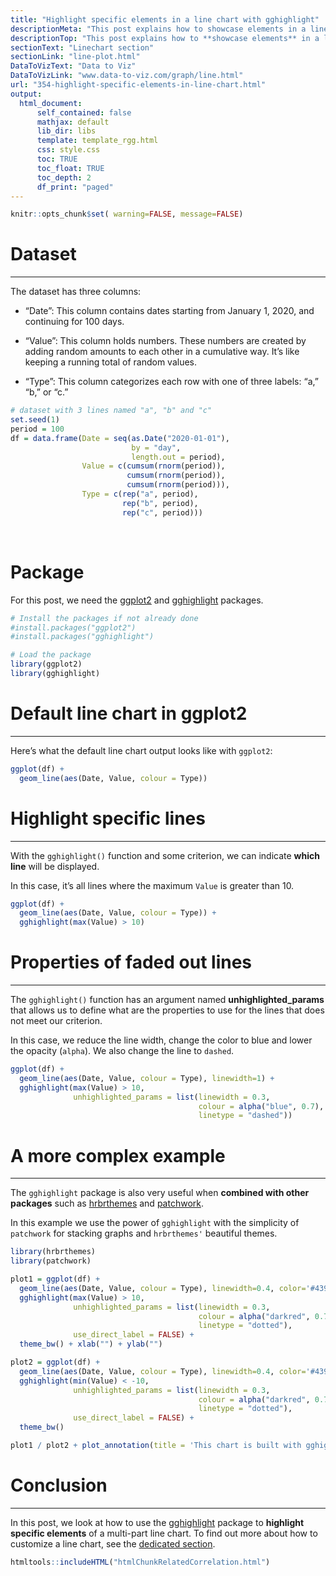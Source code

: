 ```yaml
---
title: "Highlight specific elements in a line chart with gghighlight"
descriptionMeta: "This post explains how to showcase elements in a line chart with ggplot2 and gghighlight. It considers a dataset that includes multiple time series to see how the package behave."
descriptionTop: "This post explains how to **showcase elements** in a line chart with [ggplot2](https://r-graph-gallery.com/ggplot2-package.html) and [gghighlight](https://www.r-graph-gallery.com/package/gghighlight.html)."
sectionText: "Linechart section"
sectionLink: "line-plot.html"
DataToVizText: "Data to Viz"
DataToVizLink: "www.data-to-viz.com/graph/line.html"
url: "354-highlight-specific-elements-in-line-chart.html"
output:
  html_document:
      self_contained: false    
      mathjax: default
      lib_dir: libs
      template: template_rgg.html
      css: style.css
      toc: TRUE
      toc_float: TRUE
      toc_depth: 2
      df_print: "paged"
---
```



```r
knitr::opts_chunk$set( warning=FALSE, message=FALSE)
```

<div class="container">




# Dataset
***

The dataset has three columns:

- "Date": This column contains dates starting from January 1, 2020, and continuing for 100 days.

- "Value": This column holds numbers. These numbers are created by adding random amounts to each other in a cumulative way. It's like keeping a running total of random values.

- "Type": This column categorizes each row with one of three labels: "a," "b," or "c."

```r
# dataset with 3 lines named "a", "b" and "c"
set.seed(1)
period = 100
df = data.frame(Date = seq(as.Date("2020-01-01"),
                           by = "day",
                           length.out = period), 
                Value = c(cumsum(rnorm(period)),
                          cumsum(rnorm(period)),
                          cumsum(rnorm(period))),
                Type = c(rep("a", period),
                         rep("b", period),
                         rep("c", period)))
```

<br/>


# Package

For this post, we need the [ggplot2](https://r-graph-gallery.com/ggplot2-package.html) and [gghighlight](https://www.r-graph-gallery.com/package/gghighlight.html) packages.

```r
# Install the packages if not already done
#install.packages("ggplot2")
#install.packages("gghighlight")

# Load the package
library(ggplot2)
library(gghighlight)
```











# Default line chart in ggplot2
***

<div class = "row">

<div class = "col-md-12  col-sm-12 align-self-center">

Here's what the default line chart output looks like with `ggplot2`:


</div>


<div class = "col-md-12  col-sm-12">

```r
ggplot(df) +
  geom_line(aes(Date, Value, colour = Type))
```
</div>
</div>





# Highlight specific lines
***

<div class = "row">

<div class = "col-md-12  col-sm-12 align-self-center">

With the `gghighlight()` function and some criterion, we can indicate **which line** will be displayed.

In this case, it's all lines where the maximum `Value` is greater than 10.

</div>


<div class = "col-md-12  col-sm-12">

```r
ggplot(df) +
  geom_line(aes(Date, Value, colour = Type)) +
  gghighlight(max(Value) > 10)
```
</div>
</div>



# Properties of faded out lines
***

<div class = "row">

<div class = "col-md-12  col-sm-12 align-self-center">

The `gghighlight()` function has an argument named **unhighlighted_params** that allows us to define what are the properties to use for the lines that does not meet our criterion.

In this case, we reduce the line width, change the color to blue and lower the opacity (`alpha`). We also change the line to `dashed`. 

</div>


<div class = "col-md-12  col-sm-12">
```r
ggplot(df) +
  geom_line(aes(Date, Value, colour = Type), linewidth=1) +
  gghighlight(max(Value) > 10,
              unhighlighted_params = list(linewidth = 0.3,
                                          colour = alpha("blue", 0.7),
                                          linetype = "dashed"))
```
</div>
</div>





# A more complex example
***

<div class = "row">

<div class = "col-md-12  col-sm-12 align-self-center">

The `gghighlight` package is also very useful when **combined with other packages** such as [hrbrthemes](https://r-graph-gallery.com/package/hrbrthemes.html) and [patchwork](https://r-graph-gallery.com/package/patchwork.html).

In this example we use the power of `gghighlight` with the simplicity of `patchwork` for stacking graphs and `hrbrthemes'` beautiful themes. 

</div>


<div class = "col-md-12  col-sm-12">
```r
library(hrbrthemes)
library(patchwork)

plot1 = ggplot(df) +
  geom_line(aes(Date, Value, colour = Type), linewidth=0.4, color='#4393C3') +
  gghighlight(max(Value) > 10,
              unhighlighted_params = list(linewidth = 0.3,
                                          colour = alpha("darkred", 0.7),
                                          linetype = "dotted"),
              use_direct_label = FALSE) +
  theme_bw() + xlab("") + ylab("")

plot2 = ggplot(df) +
  geom_line(aes(Date, Value, colour = Type), linewidth=0.4, color='#4393C3') +
  gghighlight(min(Value) < -10,
              unhighlighted_params = list(linewidth = 0.3,
                                          colour = alpha("darkred", 0.7),
                                          linetype = "dotted"),
              use_direct_label = FALSE) +
  theme_bw() 

plot1 / plot2 + plot_annotation(title = 'This chart is built with gghighlight')
```
</div>
</div>





# Conclusion
***

In this post, we look at how to use the [gghighlight](https://www.r-graph-gallery.com/package/gghighlight.html) package to **highlight specific elements** of a multi-part line chart. To find out more about how to customize a line chart, see the [dedicated section](https://r-graph-gallery.com/line-plot.html). 
























<!-- Close container -->
</div>




```r
htmltools::includeHTML("htmlChunkRelatedCorrelation.html")
```
